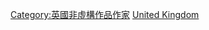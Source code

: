 {{Commonscat|Essayists from the United Kingdom}}

[[Category:英國非虛構作品作家|Category:英國非虛構作品作家]]
[[Category:各國散文家|United Kingdom]]